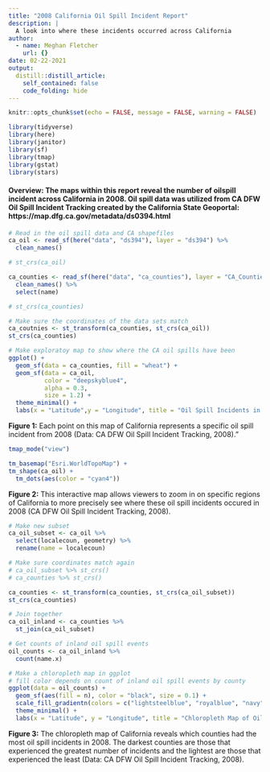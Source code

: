 ```yaml
---
title: "2008 California Oil Spill Incident Report"
description: |
  A look into where these incidents occurred across California
author:
  - name: Meghan Fletcher
    url: {}
date: 02-22-2021
output:
  distill::distill_article:
    self_contained: false
    code_folding: hide
---
```



```r
knitr::opts_chunk$set(echo = FALSE, message = FALSE, warning = FALSE)

library(tidyverse)
library(here)
library(janitor)
library(sf)
library(tmap)
library(gstat)
library(stars)
```

#### **Overview:** The maps within this report reveal the number of oilspill incident across California in 2008. Oil spill data was utilized from CA DFW Oil Spill Incident Tracking created by the California State Geoportal: https://map.dfg.ca.gov/metadata/ds0394.html


```r
# Read in the oil spill data and CA shapefiles
ca_oil <- read_sf(here("data", "ds394"), layer = "ds394") %>% 
  clean_names()

# st_crs(ca_oil)

ca_counties <- read_sf(here("data", "ca_counties"), layer = "CA_Counties_TIGER2016") %>% 
  clean_names() %>% 
  select(name)

# st_crs(ca_counties)
```

```r
# Make sure the coordinates of the data sets match
ca_coutnies <- st_transform(ca_counties, st_crs(ca_oil))
st_crs(ca_counties)
```

```r
# Make exploratoy map to show where the CA oil spills have been
ggplot() +
  geom_sf(data = ca_counties, fill = "wheat") +
  geom_sf(data = ca_oil, 
          color = "deepskyblue4",
          alpha = 0.3,
          size = 1.2) +
  theme_minimal() +
  labs(x = "Latitude",y = "Longitude", title = "Oil Spill Incidents in California")
```

**Figure 1:** Each point on this map of California represents a specific oil spill incident from 2008 (Data: CA DFW Oil Spill Incident Tracking, 2008)."

```r
tmap_mode("view")

tm_basemap("Esri.WorldTopoMap") +
tm_shape(ca_oil) +
  tm_dots(aes(color = "cyan4"))
```

**Figure 2:** This interactive map allows viewers to zoom in on specific regions of California to more precisely see where these oil spill incidents occured in 2008 (CA DFW Oil Spill Incident Tracking, 2008).

```r
# Make new subset
ca_oil_subset <- ca_oil %>% 
  select(localecoun, geometry) %>% 
  rename(name = localecoun)
```

```r
# Make sure coordinates match again
# ca_oil_subset %>% st_crs()
# ca_counties %>% st_crs()

ca_counties <- st_transform(ca_counties, st_crs(ca_oil_subset))
st_crs(ca_counties)
```

```r
# Join together
ca_oil_inland <- ca_counties %>% 
  st_join(ca_oil_subset)

# Get counts of inland oil spill events
oil_counts <- ca_oil_inland %>% 
  count(name.x)
```

```r

# Make a chloropleth map in ggplot
# fill color depends on count of inland oil spill events by county
ggplot(data = oil_counts) +
  geom_sf(aes(fill = n), color = "black", size = 0.1) +
  scale_fill_gradientn(colors = c("lightsteelblue", "royalblue", "navy")) +
  theme_minimal() +
  labs(x = "Latitude", y = "Longitude", title = "Chloropleth Map of Oil Spill Incidents in 2008", fill = "Oil Spill Incidents") 
```

**Figure 3:** The chloropleth map of California reveals which counties had the most oil spill incidents in 2008. The darkest counties are those that experienced the greatest number of incidents and the lightest are those that experienced the least (Data: CA DFW Oil Spill Incident Tracking, 2008).




